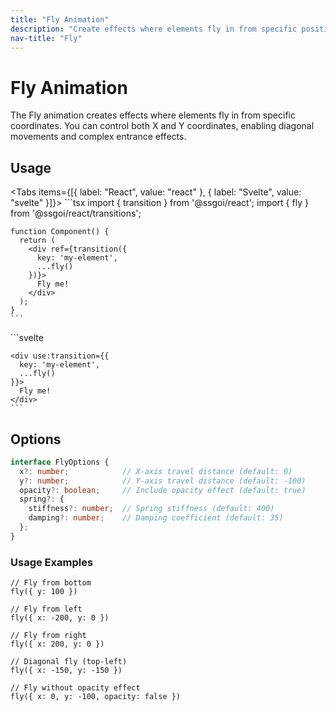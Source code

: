 ```yaml
---
title: "Fly Animation"
description: "Create effects where elements fly in from specific positions"
nav-title: "Fly"
---
```


# Fly Animation

The Fly animation creates effects where elements fly in from specific coordinates. You can control both X and Y coordinates, enabling diagonal movements and complex entrance effects.

<TransitionDemo type="fly" />

## Usage

<Tabs items={[{ label: "React", value: "react" }, { label: "Svelte", value: "svelte" }]}>
  <TabPanel value="react">
    ```tsx
    import { transition } from '@ssgoi/react';
    import { fly } from '@ssgoi/react/transitions';

    function Component() {
      return (
        <div ref={transition({
          key: 'my-element',
          ...fly()
        })}>
          Fly me!
        </div>
      );
    }
    ```
  </TabPanel>
  <TabPanel value="svelte">
    ```svelte
    <script>
      import { transition } from '@ssgoi/svelte';
      import { fly } from '@ssgoi/svelte/transitions';
    </script>

    <div use:transition={{
      key: 'my-element',
      ...fly()
    }}>
      Fly me!
    </div>
    ```
  </TabPanel>
</Tabs>

## Options

```typescript
interface FlyOptions {
  x?: number;            // X-axis travel distance (default: 0)
  y?: number;            // Y-axis travel distance (default: -100)
  opacity?: boolean;     // Include opacity effect (default: true)
  spring?: {
    stiffness?: number;  // Spring stiffness (default: 400)
    damping?: number;    // Damping coefficient (default: 35)
  };
}
```

### Usage Examples

```tsx
// Fly from bottom
fly({ y: 100 })

// Fly from left
fly({ x: -200, y: 0 })

// Fly from right
fly({ x: 200, y: 0 })

// Diagonal fly (top-left)
fly({ x: -150, y: -150 })

// Fly without opacity effect
fly({ x: 0, y: -100, opacity: false })
```

